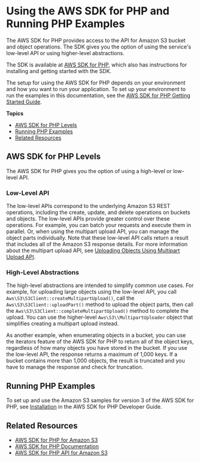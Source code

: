 # Using the AWS SDK for PHP and Running PHP Examples<a name="UsingTheMPphpAPI"></a>

The AWS SDK for PHP provides access to the API for Amazon S3 bucket and object operations\. The SDK gives you the option of using the service's low\-level API or using higher\-level abstractions\.

The SDK is available at [AWS SDK for PHP](https://aws.amazon.com/sdk-for-php/), which also has instructions for installing and getting started with the SDK\. 

The setup for using the AWS SDK for PHP depends on your environment and how you want to run your application\. To set up your environment to run the examples in this documentation, see the [AWS SDK for PHP Getting Started Guide](https://docs.aws.amazon.com/sdk-for-php/v3/developer-guide/welcome.html#getting-started)\.

**Topics**
+ [AWS SDK for PHP Levels](#TheMPphpAPI)
+ [Running PHP Examples](#running-php-samples)
+ [Related Resources](#RelatedResources-UsingTheMPphpAPI)

## AWS SDK for PHP Levels<a name="TheMPphpAPI"></a>

The AWS SDK for PHP gives you the option of using a high\-level or low\-level API\. 

### Low\-Level API<a name="Lowlevel-php-api"></a>

The low\-level APIs correspond to the underlying Amazon S3 REST operations, including the create, update, and delete operations on buckets and objects\. The low\-level APIs provide greater control over these operations\. For example, you can batch your requests and execute them in parallel\. Or, when using the multipart upload API, you can manage the object parts individually\. Note that these low\-level API calls return a result that includes all of the Amazon S3 response details\. For more information about the multipart upload API, see [Uploading Objects Using Multipart Upload API](uploadobjusingmpu.mdx)\.

### High\-Level Abstractions<a name="Highlevel-php-api"></a>

The high\-level abstractions are intended to simplify common use cases\. For example, for uploading large objects using the low\-level API, you call `Aws\S3\S3Client::createMultipartUpload()`, call the `Aws\S3\S3Client::uploadPart()` method to upload the object parts, then call the `Aws\S3\S3Client::completeMultipartUpload()` method to complete the upload\. You can use the higher\-level `Aws\S3\\MultipartUploader` object that simplifies creating a multipart upload instead\.

As another example, when enumerating objects in a bucket, you can use the iterators feature of the AWS SDK for PHP to return all of the object keys, regardless of how many objects you have stored in the bucket\. If you use the low\-level API, the response returns a maximum of 1,000 keys\. If a bucket contains more than 1,000 objects, the result is truncated and you have to manage the response and check for truncation\.

## Running PHP Examples<a name="running-php-samples"></a>

To set up and use the Amazon S3 samples for version 3 of the AWS SDK for PHP, see [ Installation](https://docs.aws.amazon.com/sdk-for-php/v3/developer-guide/getting-started_installation.html) in the AWS SDK for PHP Developer Guide\.

## Related Resources<a name="RelatedResources-UsingTheMPphpAPI"></a>
+ [AWS SDK for PHP for Amazon S3](https://docs.aws.amazon.com/sdk-for-php/v3/developer-guide/s3-examples.html)
+ [AWS SDK for PHP Documentation](https://docs.aws.amazon.com/sdk-for-php/v3/developer-guide/welcome.html) 
+ [AWS SDK for PHP API for Amazon S3](https://docs.aws.amazon.com/aws-sdk-php/v3/api/api-s3-2006-03-01.html) 